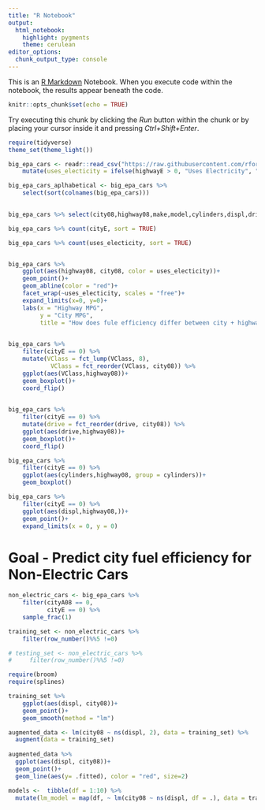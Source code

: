 ```yaml
---
title: "R Notebook"
output: 
  html_notebook: 
    highlight: pygments
    theme: cerulean
editor_options: 
  chunk_output_type: console
---
```


This is an [R Markdown](http://rmarkdown.rstudio.com) Notebook. When you execute code within the notebook, the results appear beneath the code. 
```r
knitr::opts_chunk$set(echo = TRUE)
```

Try executing this chunk by clicking the *Run* button within the chunk or by placing your cursor inside it and pressing *Ctrl+Shift+Enter*. 
```r
require(tidyverse)
theme_set(theme_light())
```

```r
big_epa_cars <- readr::read_csv("https://raw.githubusercontent.com/rfordatascience/tidytuesday/master/data/2019/2019-10-15/big_epa_cars.csv") %>% 
    mutate(uses_electicity = ifelse(highwayE > 0, "Uses Electricity", "Doesnt Use Electricity"))

```

```r
big_epa_cars_aplhabetical <- big_epa_cars %>% 
    select(sort(colnames(big_epa_cars)))
     
```

```r
big_epa_cars %>% select(city08,highway08,make,model,cylinders,displ,drive,engId,eng_dscr, uses_electicity, VClass)

big_epa_cars %>% count(cityE, sort = TRUE)

big_epa_cars %>% count(uses_electicity, sort = TRUE)


big_epa_cars %>% 
    ggplot(aes(highway08, city08, color = uses_electicity))+
    geom_point()+
    geom_abline(color = "red")+
    facet_wrap(~uses_electicity, scales = "free")+
    expand_limits(x=0, y=0)+
    labs(x = "Highway MPG",
         y = "City MPG",
         title = "How does fule efficiency differ between city + highway")
    
```

```r
big_epa_cars %>%
    filter(cityE == 0) %>% 
    mutate(VClass = fct_lump(VClass, 8),
            VClass = fct_reorder(VClass, city08)) %>% 
    ggplot(aes(VClass,highway08))+
    geom_boxplot()+
    coord_flip()
    

big_epa_cars %>%
    filter(cityE == 0) %>% 
    mutate(drive = fct_reorder(drive, city08)) %>% 
    ggplot(aes(drive,highway08))+
    geom_boxplot()+
    coord_flip()

big_epa_cars %>%
    filter(cityE == 0) %>% 
    ggplot(aes(cylinders,highway08, group = cylinders))+
    geom_boxplot()

big_epa_cars %>%
    filter(cityE == 0) %>% 
    ggplot(aes(displ,highway08,))+
    geom_point()+
    expand_limits(x = 0, y = 0)


```


# Goal - Predict city fuel efficiency for Non-Electric Cars

```r
non_electric_cars <- big_epa_cars %>%
    filter(cityA08 == 0, 
           cityE == 0) %>% 
    sample_frac(1)

training_set <- non_electric_cars %>% 
    filter(row_number()%%5 !=0)

# testing_set <- non_electric_cars %>% 
#     filter(row_number()%%5 !=0)
```

```r
require(broom)
require(splines)

training_set %>% 
    ggplot(aes(displ, city08))+
    geom_point()+
    geom_smooth(method = "lm")

augmented_data <- lm(city08 ~ ns(displ, 2), data = training_set) %>% 
  augment(data = training_set)
  
augmented_data %>% 
  ggplot(aes(displ, city08))+
  geom_point()+
  geom_line(aes(y= .fitted), color = "red", size=2)

models <-  tibble(df = 1:10) %>% 
  mutate(lm_model = map(df, ~ lm(city08 ~ ns(displ, df = .), data = training_set)))
```

